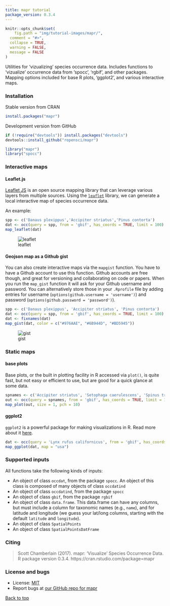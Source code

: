 ```yaml
---
title: mapr tutorial
package_version: 0.3.4
---
```


```r
knitr::opts_chunk$set(
	fig.path = "img/tutorial-images/mapr/",
  comment = "#>",
  collapse = TRUE,
  warning = FALSE,
  message = FALSE
)
```

Utilities for 'vizualizing' species occurrence data. Includes functions to 'vizualize' occurrence data from 'spocc', 'rgbif', and other packages. Mapping options included for base R plots, 'ggplot2', and various interactive maps.

### Installation

Stable version from CRAN

```r
install.packages("mapr")
```

Development version from GitHub

```r
if (!require("devtools")) install.packages("devtools")
devtools::install_github("ropensci/mapr")
```

```r
library("mapr")
library("spocc")
```

### Interactive maps

#### Leaflet.js

[Leaflet JS](http://leafletjs.com/) is an open source mapping library that can leverage various layers from multiple sources. Using the [`leaflet`](http://cran.rstudio.com/package=leaflet) library, we can generate a local interactive map of species occurrence data.

An example:

```r
spp <- c('Danaus plexippus','Accipiter striatus','Pinus contorta')
dat <- occ(query = spp, from = 'gbif', has_coords = TRUE, limit = 100)
map_leaflet(dat)
```

![leaflet](/img/tutorial-images/mapr/leaflet.png)

#### Geojson map as a Github gist

You can also create interactive maps via the `mapgist` function. You have to have a Github account to use this function. Github accounts are free though, and great for versioning and collaborating on code or papers. When you run the `map_gist` function it will ask for your Github username and password. You can alternatively store those in your `.Rprofile` file by adding entries for username (`options(github.username = 'username')`) and password (`options(github.password = 'password')`).

```r
spp <- c('Danaus plexippus', 'Accipiter striatus', 'Pinus contorta')
dat <- occ(query = spp, from = 'gbif', has_coords = TRUE, limit = 100)
dat <- fixnames(dat)
map_gist(dat, color = c("#976AAE", "#6B944D", "#BD5945"))
```

![gist](/img/tutorial-images/mapr/gist.png)

### Static maps

#### base plots

Base plots, or the built in plotting facility in R accessed via `plot()`, is quite fast, but not easy or efficient to use, but are good for a quick glance at some data.

```r
spnames <- c('Accipiter striatus', 'Setophaga caerulescens', 'Spinus tristis')
out <- occ(query = spnames, from = 'gbif', has_coords = TRUE, limit = 100)
map_plot(out, size = 1, pch = 10)
```



#### ggplot2

`ggplot2` is a powerful package for making visualizations in R. Read more about it [here](https://cran.rstudio.com/web/packages/ggplot2/).

```r
dat <- occ(query = 'Lynx rufus californicus', from = 'gbif', has_coords = TRUE, limit = 200)
map_ggplot(dat, map = "usa")
```

### Supported inputs

All functions take the following kinds of inputs:

* An object of class `occdat`, from the package `spocc`. An object of
this class is composed of many objects of class `occdatind`
* An object of class `occdatind`, from the package `spocc`
* An object of class `gbif`, from the package `rgbif`
* An object of class `data.frame`. This data.frame can have any columns, but
must include a column for taxonomic names (e.g., `name`), and for latitude
and longitude (we guess your lat/long columns, starting with the default
`latitude` and `longitude`).
* An object of class `SpatialPoints`
* An object of class `SpatialPointsDatFrame`

### Citing

> Scott Chamberlain (2017). mapr: 'Visualize' Species Occurrence Data. R package version 0.3.4. https://cran.rstudio.com/package=mapr


### License and bugs

* License: [MIT](http://opensource.org/licenses/MIT)
* Report bugs at [our GitHub repo for mapr](https://github.com/ropensci/mapr/issues?state=open)


[Back to top](#top)

